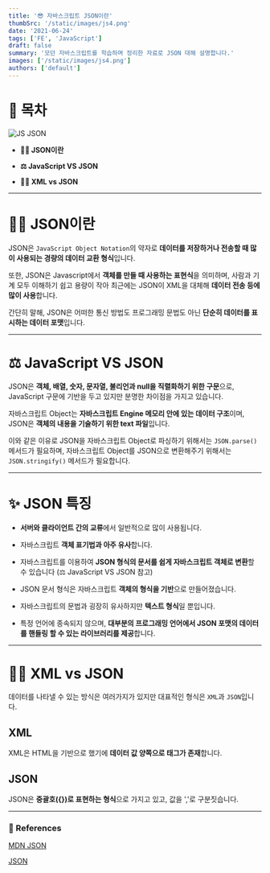 ```yaml
---
title: '😎 자바스크립트 JSON이란'
thumbSrc: '/static/images/js4.png'
date: '2021-06-24'
tags: ['FE', 'JavaScript']
draft: false
summary: '모던 자바스크립트를 학습하며 정리한 자료로 JSON 대해 설명합니다.'
images: ['/static/images/js4.png']
authors: ['default']
---
```


# 📌 목차

![JS JSON](/static/images/js4.png)

- **💁🏻 JSON이란**

- **⚖️ JavaScript VS JSON**

- **🤷🏻 XML vs JSON**

---

# 💁🏻 JSON이란

JSON은 `JavaScript Object Notation`의 약자로 **데이터를 저장하거나 전송할 때 많이 사용되는 경량의 데이터 교환 형식**입니다.

또한, JSON은 Javascript에서 **객체를 만들 때 사용하는 표현식**을 의미하며, 사람과 기계 모두 이해하기 쉽고 용량이 작아 최근에는 JSON이 XML을 대체해 **데이터 전송 등에 많이 사용**합니다.

간단히 말해, JSON은 어떠한 통신 방법도 프로그래밍 문법도 아닌 **단순히 데이터를 표시하는 데이터 포맷**입니다.

---

# ⚖️ JavaScript VS JSON

JSON은 **객체, 배열, 숫자, 문자열, 불리언과 null을 직렬화하기 위한 구문**으로, JavaScript 구문에 기반을 두고 있지만 분명한 차이점을 가지고 있습니다.

자바스크립트 Object는 **자바스크립트 Engine 메모리 안에 있는 데이터 구조**이며, JSON은 **객체의 내용을 기술하기 위한 text 파일**입니다.

이와 같은 이유로 JSON을 자바스크립트 Object로 파싱하기 위해서는 `JSON.parse()` 메서드가 필요하며, 자바스크립트 Object를 JSON으로 변환해주기 위해서는 `JSON.stringify()` 메서드가 필요합니다.

---

# ✨ JSON 특징

- **서버와 클라이언트 간의 교류**에서 일반적으로 많이 사용됩니다.

- 자바스크립트 **객체 표기법과 아주 유사**합니다.

- 자바스크립트를 이용하여 **JSON 형식의 문서를 쉽게 자바스크립트 객체로 변환**할 수 있습니다 (⚖️ JavaScript VS JSON 참고)

- JSON 문서 형식은 자바스크립트 **객체의 형식을 기반**으로 만들어졌습니다.

- 자바스크립트의 문법과 굉장히 유사하지만 **텍스트 형식**일 뿐입니다.

- 특정 언어에 종속되지 않으며, **대부분의 프로그래밍 언어에서 JSON 포맷의 데이터를 핸들링 할 수 있는 라이브러리를 제공**합니다.

---

# 🤷🏻 XML vs JSON

데이터를 나타낼 수 있는 방식은 여러가지가 있지만 대표적인 형식은 `XML`과 `JSON`입니다.

## XML

XML은 HTML을 기반으로 했기에 **데이터 값 양쪽으로 태그가 존재**합니다.

## JSON

JSON은 **중괄호({})로 표현하는 형식**으로 가지고 있고, 값을 ','로 구분짓습니다.

---

### 🔗 References

[MDN JSON](https://developer.mozilla.org/ko/docs/Web/JavaScript/Reference/Global_Objects/JSON)

[JSON](https://wikidocs.net/22330)
